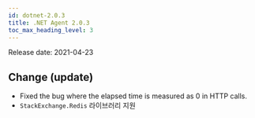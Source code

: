 ```yaml
---
id: dotnet-2.0.3
title: .NET Agent 2.0.3
toc_max_heading_level: 3
---
```



Release date: 2021-04-23

## Change (update)

-   Fixed the bug where the elapsed time is measured as 0 in HTTP calls.
-   `StackExchange.Redis` 라이브러리 지원
